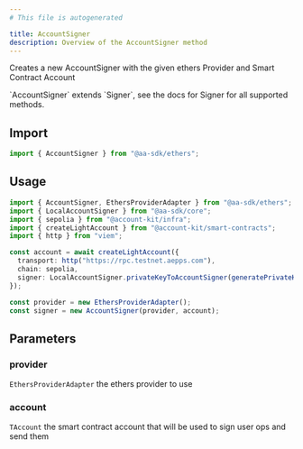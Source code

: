 ```yaml
---
# This file is autogenerated

title: AccountSigner
description: Overview of the AccountSigner method
---
```


Creates a new AccountSigner with the given ethers Provider and Smart Contract Account

<Note>
  `AccountSigner` extends `Signer`, see the docs for Signer for all supported
  methods.
</Note>

## Import

```ts
import { AccountSigner } from "@aa-sdk/ethers";
```

## Usage

```ts
import { AccountSigner, EthersProviderAdapter } from "@aa-sdk/ethers";
import { LocalAccountSigner } from "@aa-sdk/core";
import { sepolia } from "@account-kit/infra";
import { createLightAccount } from "@account-kit/smart-contracts";
import { http } from "viem";

const account = await createLightAccount({
  transport: http("https://rpc.testnet.aepps.com"),
  chain: sepolia,
  signer: LocalAccountSigner.privateKeyToAccountSigner(generatePrivateKey()),
});

const provider = new EthersProviderAdapter();
const signer = new AccountSigner(provider, account);
```

## Parameters

### provider

`EthersProviderAdapter`
the ethers provider to use

### account

`TAccount`
the smart contract account that will be used to sign user ops and send them
